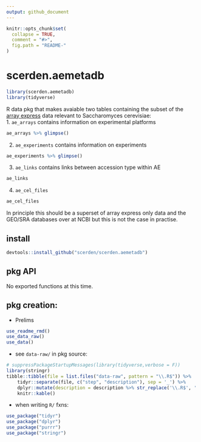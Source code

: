 ```yaml
---
output: github_document
---
```


<!-- README.md is generated from README.Rmd. Please edit that file -->

```r
knitr::opts_chunk$set(
  collapse = TRUE,
  comment = "#>",
  fig.path = "README-"
)
```


# scerden.aemetadb

```r
library(scerden.aemetadb)
library(tidyverse)
```


R data pkg that makes avaiable two tables containing the subset of the 
[array express](http://www.ebi.ac.uk/arrayexpress/) data relevant to Saccharomyces cerevisiae:  
1. `ae_arrays` contains information on experimental platforms  
```r
ae_arrays %>% glimpse()
```

2. `ae_experiments` contains information on experiments  

```r
ae_experiments %>% glimpse()
```

3. `ae_links` contains links between accession type within AE
```r
ae_links
```

4. `ae_cel_files`
```r
ae_cel_files
```


In principle this should be a superset of array express only data and the GEO/SRA databases over 
at NCBI but this is not the case in practise.  

## install

```r
devtools::install_github("scerden/scerden.aemetadb")
```

## pkg API

No exported functions at this time.

## pkg creation:

* Prelims  
```r
use_readme_rmd()
use_data_raw()
use_data()
```

* see `data-raw/` in pkg source:    
```r
# suppressPackageStartupMessages(library(tidyverse,verbose = F))
library(stringr)
tibble::tibble(file = list.files("data-raw", pattern = "\\.R$")) %>% 
    tidyr::separate(file, c("step", "description"), sep = '_') %>% 
    dplyr::mutate(description = description %>% str_replace('\\.R$', '') %>% str_replace_all('-', ' ')) %>% 
    knitr::kable()
```

* when writing `R/` fxns:  
```r
use_package("tidyr")
use_package("dplyr")
use_package("purrr")
use_package("stringr")
```
